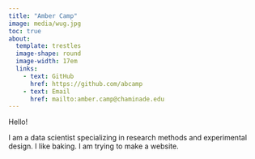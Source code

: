 ```yaml
---
title: "Amber Camp"
image: media/wug.jpg
toc: true
about: 
  template: trestles
  image-shape: round
  image-width: 17em
  links:
    - text: GitHub
      href: https://github.com/abcamp
    - text: Email
      href: mailto:amber.camp@chaminade.edu
---
```


Hello!

I am a data scientist specializing in research methods and experimental design. I like baking. I am trying to make a website.

